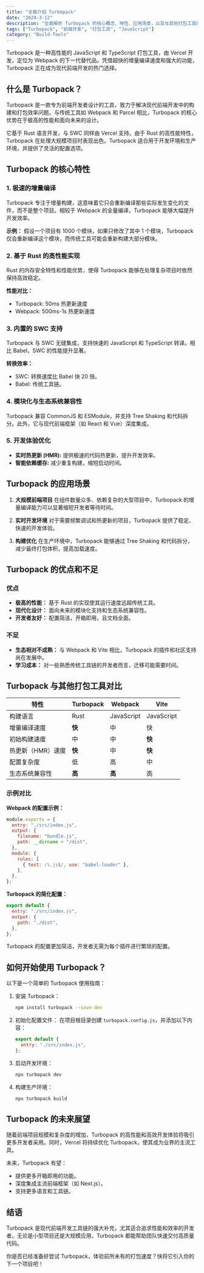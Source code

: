 ```yaml
---
title: "全面介绍 Turbopack"
date: "2024-3-12"
description: "全面解析 Turbopack 的核心概念、特性、应用场景，以及与其他打包工具的对比，助力前端开发者更高效地构建项目。"
tags: ["Turbopack", "前端开发", "打包工具", "JavaScript"]
category: "Build-Tools"
---
```


Turbopack 是一种高性能的 JavaScript 和 TypeScript 打包工具，由 Vercel 开发，定位为 Webpack 的下一代替代品。凭借超快的增量编译速度和强大的功能，Turbopack 正在成为现代前端开发的热门选择。

## 什么是 Turbopack？

Turbopack 是一款专为前端开发者设计的工具，致力于解决现代前端开发中的构建和打包效率问题。与传统工具如 Webpack 和 Parcel 相比，Turbopack 的核心优势在于极高的性能和面向未来的设计。

它基于 Rust 语言开发，与 SWC 同样由 Vercel 支持。由于 Rust 的高性能特性，Turbopack 在处理大规模项目时表现出色。Turbopack 适合用于开发环境和生产环境，并提供了灵活的配置选项。

## Turbopack 的核心特性

### 1. **极速的增量编译**

Turbopack 专注于增量构建，这意味着它只会重新编译那些实际发生变化的文件，而不是整个项目。相较于 Webpack 的全量编译，Turbopack 能够大幅提升开发效率。

**示例：** 假设一个项目有 1000 个模块，如果只修改了其中 1 个模块，Turbopack 仅会重新编译这个模块，而传统工具可能会重新构建大部分模块。

### 2. **基于 Rust 的高性能实现**

Rust 的内存安全特性和性能优势，使得 Turbopack 能够在处理复杂项目时依然保持高效稳定。

**性能对比：**

- Turbopack: 50ms 热更新速度
- Webpack: 500ms-1s 热更新速度

### 3. **内置的 SWC 支持**

Turbopack 与 SWC 无缝集成，支持快速的 JavaScript 和 TypeScript 转译。相比 Babel，SWC 的性能提升显著。

**转换效率：**

- SWC: 转换速度比 Babel 快 20 倍。
- Babel: 传统工具链。

### 4. **模块化与生态系统兼容性**

Turbopack 兼容 CommonJS 和 ESModule，并支持 Tree Shaking 和代码拆分。此外，它与现代前端框架（如 React 和 Vue）深度集成。

### 5. **开发体验优化**

- **实时热更新 (HMR):** 提供极速的代码热更新，提升开发效率。
- **智能依赖缓存:** 减少重复构建，缩短启动时间。

## Turbopack 的应用场景

1. **大规模前端项目** 在组件数量众多、依赖复杂的大型项目中，Turbopack 的增量编译能力可以显著缩短开发者等待时间。

2. **实时开发环境** 对于需要频繁调试和热更新的项目，Turbopack 提供了稳定、快速的开发体验。

3. **构建优化** 在生产环境中，Turbopack 能够通过 Tree Shaking 和代码拆分，减少最终打包体积，提高加载速度。

## Turbopack 的优点和不足

### 优点

- **极高的性能：** 基于 Rust 的实现使其运行速度远超传统工具。
- **现代化设计：** 面向未来的模块化支持和生态系统兼容性。
- **开发者友好：** 配置简洁，开箱即用，且文档全面。

### 不足

- **生态相对不成熟：** 与 Webpack 和 Vite 相比，Turbopack 的插件和社区支持尚在发展中。
- **学习成本：** 对一些熟悉传统工具链的开发者而言，迁移可能需要时间。

## Turbopack 与其他打包工具对比

| 特性         | Turbopack | Webpack    | Vite       |
| ---------- | --------- | ---------- | ---------- |
| 构建语言       | Rust      | JavaScript | JavaScript |
| 增量编译速度     | **快**     | 中          | 快          |
| 初始构建速度     | 中         | 中          | **快**      |
| 热更新（HMR）速度 | **快**     | 中          | **快**      |
| 配置复杂度      | 低         | 高          | 中          |
| 生态系统兼容性    | **高**     | **高**      | 高          |

### 示例对比

**Webpack 的配置示例：**

```javascript
module.exports = {
  entry: "./src/index.js",
  output: {
    filename: "bundle.js",
    path: __dirname + "/dist",
  },
  module: {
    rules: [
      { test: /\.js$/, use: "babel-loader" },
    ],
  },
};
```

**Turbopack 的简化配置：**

```javascript
export default {
  entry: "./src/index.js",
  output: {
    path: "./dist",
  },
};
```

Turbopack 的配置更加简洁，开发者无需为每个插件进行繁琐的配置。

## 如何开始使用 Turbopack？

以下是一个简单的 Turbopack 使用指南：

1. 安装 Turbopack：

   ```bash
   npm install turbopack --save-dev
   ```

2. 初始化配置文件： 在项目根目录创建 `turbopack.config.js`，并添加以下内容：

   ```javascript
   export default {
     entry: "./src/index.js",
   };
   ```

3. 启动开发环境：

   ```bash
   npx turbopack dev
   ```

4. 构建生产环境：

   ```bash
   npx turbopack build
   ```

## Turbopack 的未来展望

随着前端项目规模和复杂度的增加，Turbopack 的高性能和高效开发体验将吸引更多开发者采用。同时，Vercel 将持续优化 Turbopack，使其成为业界的主流工具。

未来，Turbopack 有望：

- 提供更多开箱即用的功能。
- 深度集成主流前端框架（如 Next.js）。
- 支持更多语言和工具链。

## 结语

Turbopack 是现代前端开发工具链的强大补充，尤其适合追求性能和效率的开发者。无论是小型项目还是大规模应用，Turbopack 都能帮助团队快速交付高质量代码。

你是否已经准备好尝试 Turbopack，体验前所未有的打包速度？快将它引入你的下一个项目吧！

